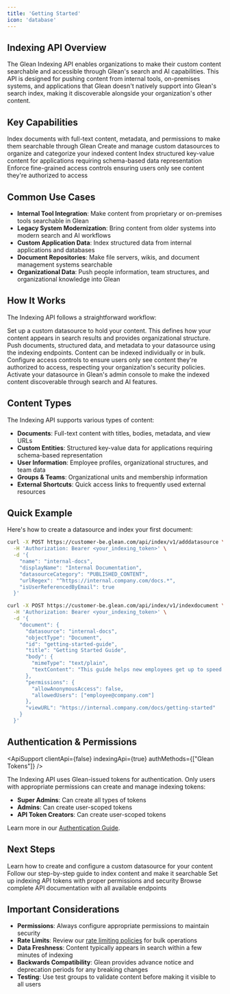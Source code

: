```yaml
---
title: 'Getting Started'
icon: 'database'
---
```



## Indexing API Overview

The Glean Indexing API enables organizations to make their custom content searchable and accessible through Glean's search and AI capabilities. This API is designed for pushing content from internal tools, on-premises systems, and applications that Glean doesn't natively support into Glean's search index, making it discoverable alongside your organization's other content.

## Key Capabilities

<CardGroup cols={2}>
  <Card title="Document Indexing" icon="file-import" color="#06B6D4">
    Index documents with full-text content, metadata, and permissions to make them searchable through Glean
  </Card>

  <Card title="Custom Datasources" icon="database" color="#8B5CF6">
    Create and manage custom datasources to organize and categorize your indexed content
  </Card>

  <Card title="Structured Entities" icon="grid-3x3" color="#10B981">
    Index structured key-value content for applications requiring schema-based data representation
  </Card>

  <Card title="Permission Management" icon="shield-check" color="#F59E0B">
    Enforce fine-grained access controls ensuring users only see content they're authorized to access
  </Card>
</CardGroup>

## Common Use Cases

- **Internal Tool Integration**: Make content from proprietary or on-premises tools searchable in Glean
- **Legacy System Modernization**: Bring content from older systems into modern search and AI workflows  
- **Custom Application Data**: Index structured data from internal applications and databases
- **Document Repositories**: Make file servers, wikis, and document management systems searchable
- **Organizational Data**: Push people information, team structures, and organizational knowledge into Glean

## How It Works

The Indexing API follows a straightforward workflow:

<Steps>
<Step title="Create Datasource">
Set up a custom datasource to hold your content. This defines how your content appears in search results and provides organizational structure.
</Step>

<Step title="Index Content">
Push documents, structured data, and metadata to your datasource using the indexing endpoints. Content can be indexed individually or in bulk.
</Step>

<Step title="Manage Permissions">
Configure access controls to ensure users only see content they're authorized to access, respecting your organization's security policies.
</Step>

<Step title="Enable Discovery">
Activate your datasource in Glean's admin console to make the indexed content discoverable through search and AI features.
</Step>
</Steps>

## Content Types

The Indexing API supports various types of content:

- **Documents**: Full-text content with titles, bodies, metadata, and view URLs
- **Custom Entities**: Structured key-value data for applications requiring schema-based representation
- **User Information**: Employee profiles, organizational structures, and team data
- **Groups & Teams**: Organizational units and membership information
- **External Shortcuts**: Quick access links to frequently used external resources

## Quick Example

Here's how to create a datasource and index your first document:

<Tabs>
<TabItem value="create-datasource" label="Create Datasource">

```bash
curl -X POST https://customer-be.glean.com/api/index/v1/adddatasource \
  -H 'Authorization: Bearer <your_indexing_token>' \
  -d '{
    "name": "internal-docs",
    "displayName": "Internal Documentation",
    "datasourceCategory": "PUBLISHED_CONTENT",
    "urlRegex": "^https://internal.company.com/docs.*",
    "isUserReferencedByEmail": true
  }'
```

</TabItem>
<TabItem value="index-document" label="Index Document">

```bash
curl -X POST https://customer-be.glean.com/api/index/v1/indexdocument \
  -H 'Authorization: Bearer <your_indexing_token>' \
  -d '{
    "document": {
      "datasource": "internal-docs",
      "objectType": "Document",
      "id": "getting-started-guide",
      "title": "Getting Started Guide",
      "body": {
        "mimeType": "text/plain",
        "textContent": "This guide helps new employees get up to speed quickly..."
      },
      "permissions": {
        "allowAnonymousAccess": false,
        "allowedUsers": ["employee@company.com"]
      },
      "viewURL": "https://internal.company.com/docs/getting-started"
    }
  }'
```

</TabItem>
</Tabs>

## Authentication & Permissions

<ApiSupport
  clientApi={false}
  indexingApi={true}
  authMethods={["Glean Tokens"]}
/>

The Indexing API uses Glean-issued tokens for authentication. Only users with appropriate permissions can create and manage indexing tokens:

- **Super Admins**: Can create all types of tokens
- **Admins**: Can create user-scoped tokens  
- **API Token Creators**: Can create user-scoped tokens

Learn more in our [Authentication Guide](../authentication/overview).

## Next Steps

<CardGroup cols={1}>
<Card title="Setup Your First Datasource" icon="database" href="setup-datasource">
  Learn how to create and configure a custom datasource for your content
</Card>

<Card title="Index Your First Document" icon="file-import" href="index-documents">
  Follow our step-by-step guide to index content and make it searchable
</Card>

<Card title="Manage Authentication" icon="key" href="../authentication/overview">
  Set up indexing API tokens with proper permissions and security
</Card>

<Card title="API Reference" icon="book" href="../../../api/indexing-api/documents-overview">
  Browse complete API documentation with all available endpoints
</Card>
</CardGroup>

## Important Considerations

- **Permissions**: Always configure appropriate permissions to maintain security
- **Rate Limits**: Review our [rate limiting policies](../../../get-started/rate-limits) for bulk operations
- **Data Freshness**: Content typically appears in search within a few minutes of indexing
- **Backwards Compatibility**: Glean provides advance notice and deprecation periods for any breaking changes
- **Testing**: Use test groups to validate content before making it visible to all users 